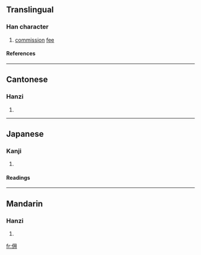 {{see|傭}}

==Translingual==
===Han character===
{{Han char|rn=9|rad=人|as=05|sn=7|four=2722<sub>0</sub>|canj=人月手 (OBQ)}}
# [[commission]] [[fee]]
====References====
{{Han ref|kx=0100.021|dkj=00539|hdz=10137.030|uh=4F63|ud=20323|bh=A6FE|bd=42750}}
----
==Cantonese==
===Hanzi===
{{yue-hanzi|jyut=|y=yung6}}
# {{defn|Cantonese}}
----
==Japanese==
===Kanji===
{{ja-kanji|grade=|rs=人05}}
# {{defn|Japanese}} 
====Readings====
{{ja-readings|on=[[よう]] (yō)|kun=}}
----
==Mandarin==
===Hanzi===
{{cmn-hanzi|tra=傭|pin=[[yòng]] ([[yong4]])|wg=yung<sup>4</sup>}}
# {{defn|Mandarin}}

[[fr:佣]]